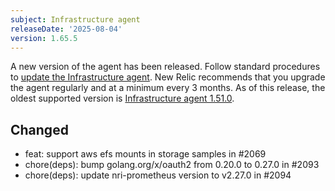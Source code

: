 ```yaml
---
subject: Infrastructure agent
releaseDate: '2025-08-04'
version: 1.65.5
---
```

A new version of the agent has been released. Follow standard procedures to [update the Infrastructure agent](https://docs.newrelic.com/docs/infrastructure/install-configure-manage-infrastructure/update-or-uninstall/update-infrastructure-agent).
New Relic recommends that you upgrade the agent regularly and at a minimum every 3 months. As of this release, the oldest supported version is [Infrastructure agent 1.51.0](https://docs.newrelic.com/docs/release-notes/infrastructure-release-notes/infrastructure-agent-release-notes/new-relic-infrastructure-agent-1510/).

## Changed
* feat: support aws efs mounts in storage samples in #2069
* chore(deps): bump golang.org/x/oauth2 from 0.20.0 to 0.27.0 in #2093
* chore(deps): update nri-prometheus version to v2.27.0 in #2094